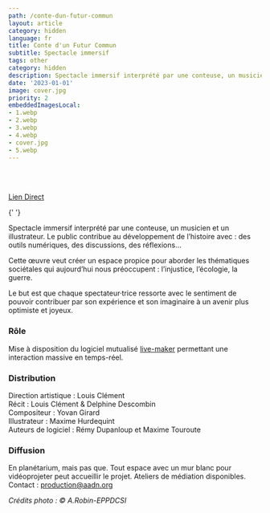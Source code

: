 ```yaml
---
path: /conte-dun-futur-commun
layout: article
category: hidden
language: fr
title: Conte d'un Futur Commun
subtitle: Spectacle immersif
tags: other
category: hidden
description: Spectacle immersif interprété par une conteuse, un musicien et un illustrateur.
date: '2023-01-01'
image: cover.jpg
priority: 2
embeddedImagesLocal:
- 1.webp
- 2.webp
- 3.webp
- 4.webp
- cover.jpg
- 5.webp
---
```


<br/>
<br/>

<ResponsiveIframe
  src="https://www.youtube.com/embed/kLPpmxxGzkA?si=-IzW3xV7_M7EYdHX"
  width="1920"
  height="1080"
/>

[Lien Direct](https://www.youtube.com/embed/kLPpmxxGzkA?si=-IzW3xV7_M7EYdHX)


<ImageGrid props={props.data.mdx.frontmatter.embeddedImagesLocal} />{' '}



Spectacle immersif interprété par une conteuse, un musicien et un illustrateur.
Le public contribue au développement de l’histoire avec : des outils numériques, des discussions, des réflexions…  
  
Cette œuvre veut créer un espace propice pour aborder les thématiques sociétales qui aujourd’hui nous préoccupent : l’injustice, l’écologie, la guerre.

Le but est que chaque spectateur·trice ressorte avec le sentiment de pouvoir contribuer par son expérience et son imaginaire à un avenir plus optimiste et joyeux.


### Rôle
Mise à disposition du logiciel mutualisé [live-maker](/live-maker) permettant une interaction massive en temps-réel.


### Distribution
Direction artistique : Louis Clément  
Récit : Louis Clément & Delphine Descombin  
Compositeur : Yovan Girard  
Illustrateur : Maxime Hurdequint  
Auteurs de logiciel : Rémy Dupanloup et Maxime Touroute

### Diffusion
En planétarium, mais pas que. Tout espace avec un mur blanc pour vidéoprojeter peut accueillir le projet. Ateliers de médiation disponibles.  
Contact : [production@aadn.org](mailto:production@aadn.org)
  
  

_Crédits photo : © A.Robin-EPPDCSI_
